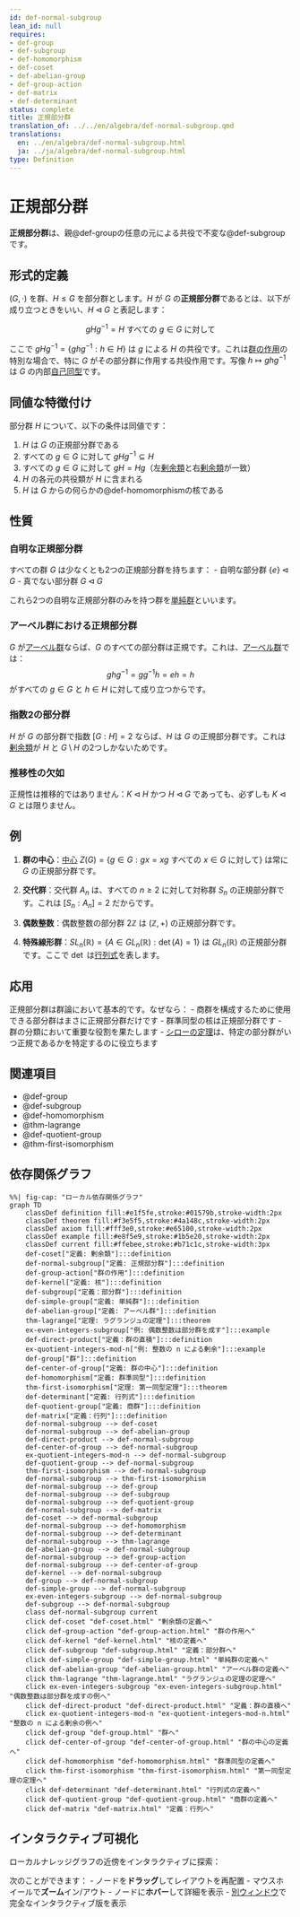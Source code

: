 ```yaml
---
id: def-normal-subgroup
lean_id: null
requires:
- def-group
- def-subgroup
- def-homomorphism
- def-coset
- def-abelian-group
- def-group-action
- def-matrix
- def-determinant
status: complete
title: 正規部分群
translation_of: ../../en/algebra/def-normal-subgroup.qmd
translations:
  en: ../en/algebra/def-normal-subgroup.html
  ja: ../ja/algebra/def-normal-subgroup.html
type: Definition
---
```


# 正規部分群 {#def-normal-subgroup}

**正規部分群**は、親@def-groupの任意の元による共役で不変な@def-subgroupです。

## 形式的定義

$(G, \cdot)$ を群、$H \leq G$ を部分群とします。$H$ が $G$ の**正規部分群**であるとは、以下が成り立つときをいい、$H \triangleleft G$ と表記します：

$$gHg^{-1} = H \text{ すべての } g \in G \text{ に対して}$$

ここで $gHg^{-1} = \{ghg^{-1} : h \in H\}$ は $g$ による $H$ の共役です。これは[群の作用](def-group-action.qmd)の特別な場合で、特に $G$ がその部分群に作用する共役作用です。写像 $h \mapsto ghg^{-1}$ は $G$ の内部[自己同型](def-automorphism.qmd)です。

## 同値な特徴付け

部分群 $H$ について、以下の条件は同値です：

1. $H$ は $G$ の正規部分群である
2. すべての $g \in G$ に対して $gHg^{-1} \subseteq H$
3. すべての $g \in G$ に対して $gH = Hg$（左[剰余類](def-coset.qmd)と右[剰余類](def-coset.qmd)が一致）
4. $H$ の各元の共役類が $H$ に含まれる
5. $H$ は $G$ からの何らかの@def-homomorphismの核である

## 性質

### 自明な正規部分群

すべての群 $G$ は少なくとも2つの正規部分群を持ちます：
- 自明な部分群 $\{e\} \triangleleft G$
- 真でない部分群 $G \triangleleft G$

これら2つの自明な正規部分群のみを持つ群を[単純群](def-simple-group.qmd)といいます。

### アーベル群における正規部分群

$G$ が[アーベル群](def-abelian-group.qmd)ならば、$G$ のすべての部分群は正規です。これは、[アーベル群](def-abelian-group.qmd)では：
$$ghg^{-1} = gg^{-1}h = eh = h$$
がすべての $g \in G$ と $h \in H$ に対して成り立つからです。

### 指数2の部分群

$H$ が $G$ の部分群で指数 $[G:H] = 2$ ならば、$H$ は $G$ の正規部分群です。これは[剰余類](def-coset.qmd)が $H$ と $G \setminus H$ の2つしかないためです。

### 推移性の欠如

正規性は推移的ではありません：$K \triangleleft H$ かつ $H \triangleleft G$ であっても、必ずしも $K \triangleleft G$ とは限りません。

## 例

1. **群の中心**：[中心](def-center-of-group.qmd) $Z(G) = \{g \in G : gx = xg \text{ すべての } x \in G \text{ に対して}\}$ は常に $G$ の正規部分群です。

2. **交代群**：交代群 $A_n$ は、すべての $n \geq 2$ に対して対称群 $S_n$ の正規部分群です。これは $[S_n : A_n] = 2$ だからです。

3. **偶数整数**：偶数整数の部分群 $2\mathbb{Z}$ は $(\mathbb{Z}, +)$ の正規部分群です。

4. **特殊線形群**：$SL_n(\mathbb{R}) = \{A \in GL_n(\mathbb{R}) : \det(A) = 1\}$ は $GL_n(\mathbb{R})$ の正規部分群です。ここで $\det$ は[行列式](def-determinant.qmd)を表します。

## 応用

正規部分群は群論において基本的です。なぜなら：
- 商群を構成するために使用できる部分群はまさに正規部分群だけです
- 群準同型の核は正規部分群です
- 群の分類において重要な役割を果たします
- [シローの定理](thm-sylow.qmd)は、特定の部分群がいつ正規であるかを特定するのに役立ちます

## 関連項目

- @def-group
- @def-subgroup
- @def-homomorphism
- @thm-lagrange
- @def-quotient-group
- @thm-first-isomorphism

## 依存関係グラフ

```mermaid
%%| fig-cap: "ローカル依存関係グラフ"
graph TD
    classDef definition fill:#e1f5fe,stroke:#01579b,stroke-width:2px
    classDef theorem fill:#f3e5f5,stroke:#4a148c,stroke-width:2px
    classDef axiom fill:#fff3e0,stroke:#e65100,stroke-width:2px
    classDef example fill:#e8f5e9,stroke:#1b5e20,stroke-width:2px
    classDef current fill:#ffebee,stroke:#b71c1c,stroke-width:3px
    def-coset["定義: 剰余類"]:::definition
    def-normal-subgroup["定義: 正規部分群"]:::definition
    def-group-action["群の作用"]:::definition
    def-kernel["定義: 核"]:::definition
    def-subgroup["定義：部分群"]:::definition
    def-simple-group["定義: 単純群"]:::definition
    def-abelian-group["定義: アーベル群"]:::definition
    thm-lagrange["定理: ラグランジュの定理"]:::theorem
    ex-even-integers-subgroup["例: 偶数整数は部分群を成す"]:::example
    def-direct-product["定義：群の直積"]:::definition
    ex-quotient-integers-mod-n["例: 整数の n による剰余"]:::example
    def-group["群"]:::definition
    def-center-of-group["定義: 群の中心"]:::definition
    def-homomorphism["定義: 群準同型"]:::definition
    thm-first-isomorphism["定理: 第一同型定理"]:::theorem
    def-determinant["定義: 行列式"]:::definition
    def-quotient-group["定義: 商群"]:::definition
    def-matrix["定義：行列"]:::definition
    def-normal-subgroup --> def-coset
    def-normal-subgroup --> def-abelian-group
    def-direct-product --> def-normal-subgroup
    def-center-of-group --> def-normal-subgroup
    ex-quotient-integers-mod-n --> def-normal-subgroup
    def-quotient-group --> def-normal-subgroup
    thm-first-isomorphism --> def-normal-subgroup
    def-normal-subgroup --> thm-first-isomorphism
    def-normal-subgroup --> def-group
    def-normal-subgroup --> def-subgroup
    def-normal-subgroup --> def-quotient-group
    def-normal-subgroup --> def-matrix
    def-coset --> def-normal-subgroup
    def-normal-subgroup --> def-homomorphism
    def-normal-subgroup --> def-determinant
    def-normal-subgroup --> thm-lagrange
    def-abelian-group --> def-normal-subgroup
    def-normal-subgroup --> def-group-action
    def-normal-subgroup --> def-center-of-group
    def-kernel --> def-normal-subgroup
    def-group --> def-normal-subgroup
    def-simple-group --> def-normal-subgroup
    ex-even-integers-subgroup --> def-normal-subgroup
    def-subgroup --> def-normal-subgroup
    class def-normal-subgroup current
    click def-coset "def-coset.html" "剰余類の定義へ"
    click def-group-action "def-group-action.html" "群の作用へ"
    click def-kernel "def-kernel.html" "核の定義へ"
    click def-subgroup "def-subgroup.html" "定義：部分群へ"
    click def-simple-group "def-simple-group.html" "単純群の定義へ"
    click def-abelian-group "def-abelian-group.html" "アーベル群の定義へ"
    click thm-lagrange "thm-lagrange.html" "ラグランジュの定理の定理へ"
    click ex-even-integers-subgroup "ex-even-integers-subgroup.html" "偶数整数は部分群を成すの例へ"
    click def-direct-product "def-direct-product.html" "定義：群の直積へ"
    click ex-quotient-integers-mod-n "ex-quotient-integers-mod-n.html" "整数の n による剰余の例へ"
    click def-group "def-group.html" "群へ"
    click def-center-of-group "def-center-of-group.html" "群の中心の定義へ"
    click def-homomorphism "def-homomorphism.html" "群準同型の定義へ"
    click thm-first-isomorphism "thm-first-isomorphism.html" "第一同型定理の定理へ"
    click def-determinant "def-determinant.html" "行列式の定義へ"
    click def-quotient-group "def-quotient-group.html" "商群の定義へ"
    click def-matrix "def-matrix.html" "定義：行列へ"
```

## インタラクティブ可視化

ローカルナレッジグラフの近傍をインタラクティブに探索：

::: {.graph-viz data-id="def-normal-subgroup" data-width="700" data-height="500"}
:::

次のことができます：
- ノードを**ドラッグ**してレイアウトを再配置
- マウスホイールで**ズーム**イン/アウト
- ノードに**ホバー**して詳細を表示
- [別ウィンドウ](../../output/interactive/ja/def-normal-subgroup.html){target="_blank"}で完全なインタラクティブ版を表示
